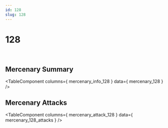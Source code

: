 ```yaml
---
id: 128
slug: 128
---
```



# 128

<div style = {{ display: "flex" }}>
    <Image img={require('@site/static/img/mercenaries/illust/thum_char_view_n_128.jpg')}/>
    <Image img={require('@site/static/img/mercenaries/illust/thum_char_view_o_128.jpg')}/>
</div>

## Mercenary Summary

<TableComponent
  columns={ mercenary_info_128 }
  data={ mercenary_128 }
/>

## Mercenary Attacks

<TableComponent
  columns={ mercenary_attack_128 }
  data={ mercenary_128_attacks }
/>